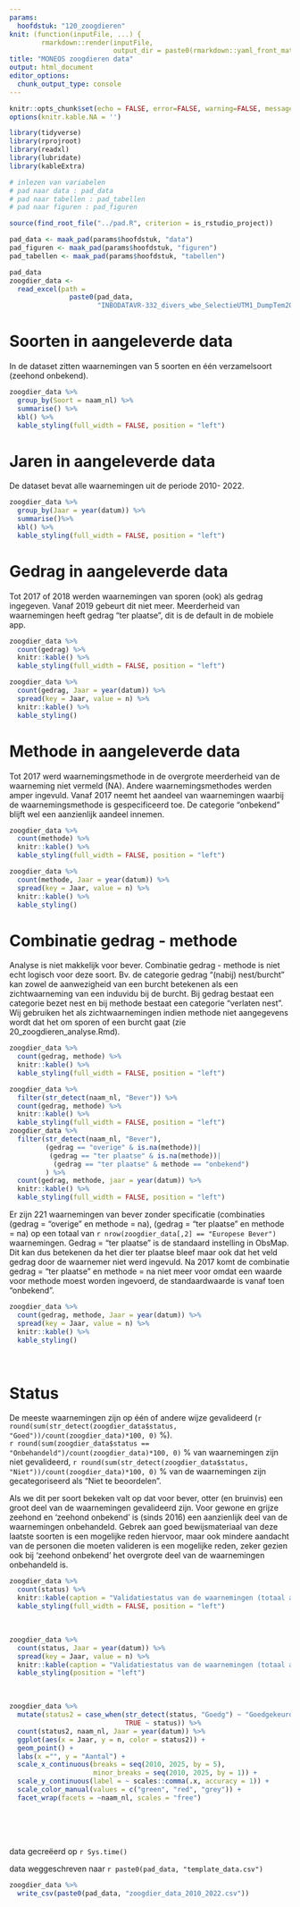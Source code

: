 ```yaml
---
params:
  hoofdstuk: "120_zoogdieren"
knit: (function(inputFile, ...) {
        rmarkdown::render(inputFile,
                          output_dir = paste0(rmarkdown::yaml_front_matter(inputFile)$params$hoofdstuk, "/output"))})
title: "MONEOS zoogdieren data"
output: html_document
editor_options: 
  chunk_output_type: console
---
```


```r

knitr::opts_chunk$set(echo = FALSE, error=FALSE, warning=FALSE, message=FALSE, cache=FALSE)
options(knitr.kable.NA = '')
```

```r

library(tidyverse)
library(rprojroot)
library(readxl)
library(lubridate)
library(kableExtra)

```

```r

# inlezen van variabelen
# pad naar data : pad_data
# pad naar tabellen : pad_tabellen
# pad naar figuren : pad_figuren

source(find_root_file("../pad.R", criterion = is_rstudio_project))

pad_data <- maak_pad(params$hoofdstuk, "data")
pad_figuren <- maak_pad(params$hoofdstuk, "figuren")
pad_tabellen <- maak_pad(params$hoofdstuk, "tabellen")

```

```r
pad_data
zoogdier_data <- 
  read_excel(path = 
               paste0(pad_data,
                      "INBODATAVR-332_divers_wbe_SelectieUTM1_DumpTem20230521.xlsx"))
```

# Soorten in aangeleverde data

In de dataset zitten waarnemingen van 5 soorten en één verzamelsoort (zeehond onbekend).

```r
zoogdier_data %>% 
  group_by(Soort = naam_nl) %>% 
  summarise() %>% 
  kbl() %>% 
  kable_styling(full_width = FALSE, position = "left")
```

# Jaren in aangeleverde data

De dataset bevat alle waarnemingen uit de periode 2010- 2022.

```r
zoogdier_data %>% 
  group_by(Jaar = year(datum)) %>% 
  summarise()%>% 
  kbl() %>% 
  kable_styling(full_width = FALSE, position = "left")
```

# Gedrag in aangeleverde data

Tot 2017 of 2018 werden waarnemingen van sporen (ook) als gedrag ingegeven. Vanaf 2019 gebeurt dit niet meer. Meerderheid van waarnemingen heeft gedrag "ter plaatse", dit is de default in de mobiele app.

```r
zoogdier_data %>% 
  count(gedrag) %>% 
  knitr::kable() %>% 
  kable_styling(full_width = FALSE, position = "left")
```

```r
zoogdier_data %>% 
  count(gedrag, Jaar = year(datum)) %>% 
  spread(key = Jaar, value = n) %>% 
  knitr::kable() %>% 
  kable_styling()
```

# Methode in aangeleverde data

Tot 2017 werd waarnemingsmethode in de overgrote meerderheid van de waarneming niet vermeld (NA). Andere waarnemingsmethodes werden amper ingevuld. Vanaf 2017 neemt het aandeel van waarnemingen waarbij de waarnemingsmethode is gespecificeerd toe. De categorie "onbekend" blijft wel een aanzienlijk aandeel innemen.

```r
zoogdier_data %>% 
  count(methode) %>% 
  knitr::kable() %>% 
  kable_styling(full_width = FALSE, position = "left")
```

```r
zoogdier_data %>% 
  count(methode, Jaar = year(datum)) %>% 
  spread(key = Jaar, value = n) %>% 
  knitr::kable() %>% 
  kable_styling()
```

# Combinatie gedrag - methode


Analyse is niet makkelijk voor bever. Combinatie gedrag - methode is niet echt logisch voor deze soort. Bv. de categorie gedrag "(nabij) nest/burcht" kan zowel de aanwezigheid van een burcht betekenen als een zichtwaarneming van een induvidu bij de burcht. Bij gedrag bestaat een categorie bezet nest en bij methode bestaat een categorie "verlaten nest". Wij gebruiken het als zichtwaarnemingen indien methode niet aangegevens wordt dat het om sporen of een burcht gaat (zie 20_zoogdieren_analyse.Rmd). 

```r
zoogdier_data %>% 
  count(gedrag, methode) %>% 
  knitr::kable() %>% 
  kable_styling(full_width = FALSE, position = "left")
```

```r
zoogdier_data %>% 
  filter(str_detect(naam_nl, "Bever")) %>% 
  count(gedrag, methode) %>% 
  knitr::kable() %>% 
  kable_styling(full_width = FALSE, position = "left")
zoogdier_data %>% 
  filter(str_detect(naam_nl, "Bever"),
         (gedrag == "overige" & is.na(methode))|
          (gedrag == "ter plaatse" & is.na(methode))|
           (gedrag == "ter plaatse" & methode == "onbekend")
         ) %>% 
  count(gedrag, methode, jaar = year(datum)) %>% 
  knitr::kable() %>% 
  kable_styling(full_width = FALSE, position = "left")
```

Er zijn 221 waarnemingen van bever zonder specificatie (combinaties (gedrag = "overige" en methode = na), (gedrag = "ter plaatse" en methode = na) op een totaal van `r nrow(zoogdier_data[,2] == "Europese Bever")` waarnemingen. Gedrag = "ter plaatse" is de standaard instelling in ObsMap. Dit kan dus betekenen da het dier ter plaatse bleef maar ook dat het veld gedrag door de waarnemer niet werd ingevuld. Na 2017 komt de combinatie gedrag = "ter plaatse" en methode = na niet meer voor omdat een waarde voor methode moest worden ingevoerd, de standaardwaarde is vanaf toen "onbekend".

```r
zoogdier_data %>% 
  count(gedrag, methode, Jaar = year(datum)) %>% 
  spread(key = Jaar, value = n) %>% 
  knitr::kable() %>% 
  kable_styling()
```

<br/>

# Status

De meeste waarnemingen zijn op één of andere wijze gevalideerd (`r round(sum(str_detect(zoogdier_data$status, "Goed"))/count(zoogdier_data)*100, 0)` %).\
`r round(sum(zoogdier_data$status == "Onbehandeld")/count(zoogdier_data)*100, 0)` % van waarnemingen zijn niet gevalideerd, `r round(sum(str_detect(zoogdier_data$status, "Niet"))/count(zoogdier_data)*100, 0)` % van de waarnemingen zijn gecategoriseerd als "Niet te beoordelen".

Als we dit per soort bekeken valt op dat voor bever, otter (en bruinvis) een groot deel van de waarnemingen gevalideerd zijn. Voor gewone en grijze zeehond en 'zeehond onbekend' is (sinds 2016) een aanzienlijk deel van de waarnemingen onbehandeld. Gebrek aan goed bewijsmateriaal van deze laatste soorten is een mogelijke reden hiervoor, maar ook mindere aandacht van de personen die moeten valideren is een mogelijke reden, zeker gezien ook bij 'zeehond onbekend' het overgrote deel van de waarnemingen onbehandeld is.
<br/>

```r
zoogdier_data %>% 
  count(status) %>% 
  knitr::kable(caption = "Validatiestatus van de waarnemingen (totaal aantal in de dataset).") %>% 
  kable_styling(full_width = FALSE, position = "left")
```
<br/>

```r
zoogdier_data %>% 
  count(status, Jaar = year(datum)) %>% 
  spread(key = Jaar, value = n) %>% 
  knitr::kable(caption = "Validatiestatus van de waarnemingen (totaal aantal per jaar).") %>% 
  kable_styling(position = "left")
```
<br/>


```r
zoogdier_data %>% 
  mutate(status2 = case_when(str_detect(status, "Goedg") ~ "Goedgekeurd",
                             TRUE ~ status)) %>% 
  count(status2, naam_nl, Jaar = year(datum)) %>% 
  ggplot(aes(x = Jaar, y = n, color = status2)) +
  geom_point() +
  labs(x ="", y = "Aantal") +
  scale_x_continuous(breaks = seq(2010, 2025, by = 5),
                     minor_breaks = seq(2010, 2025, by = 1)) +
  scale_y_continuous(label = ~ scales::comma(.x, accuracy = 1)) +
  scale_color_manual(values = c("green", "red", "grey")) +
  facet_wrap(facets = ~naam_nl, scales = "free") 
```
<br/>
<br/>
<br/>

data gecreëerd op `r Sys.time()`

data weggeschreven naar `r paste0(pad_data, "template_data.csv")`

```r

zoogdier_data %>% 
  write_csv(paste0(pad_data, "zoogdier_data_2010_2022.csv"))

```
